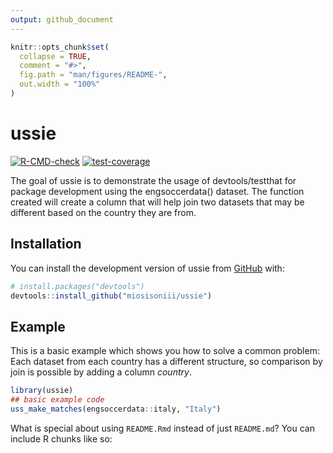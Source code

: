 ```yaml
---
output: github_document
---
```


```r
knitr::opts_chunk$set(
  collapse = TRUE,
  comment = "#>",
  fig.path = "man/figures/README-",
  out.width = "100%"
)
```

# ussie

<!-- badges: start -->
[![R-CMD-check](https://github.com/miosisoniii/ussie/workflows/R-CMD-check/badge.svg)](https://github.com/miosisoniii/ussie/actions)
[![test-coverage](https://github.com/miosisoniii/ussie/workflows/test-coverage/badge.svg)](https://github.com/miosisoniii/ussie/actions)
<!-- badges: end -->

The goal of ussie is to demonstrate the usage of devtools/testthat for package development using the engsoccerdata() dataset. The function created will create a column that will help join two datasets that may be different based on the country they are from.

## Installation

You can install the development version of ussie from [GitHub](https://github.com/) with:


``` r
# install.packages("devtools")
devtools::install_github("miosisoniii/ussie")
```

## Example

This is a basic example which shows you how to solve a common problem: Each dataset from each country has a different structure, so comparison by join is possible by adding a column *country*.

```r
library(ussie)
## basic example code
uss_make_matches(engsoccerdata::italy, "Italy")
```

What is special about using `README.Rmd` instead of just `README.md`? You can include R chunks like so:
```r

```


